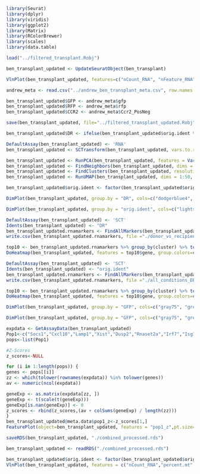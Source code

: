 ```r
library(Seurat)
library(dplyr)
library(viridis)
library(ggplot2)
library(Matrix)
library(RColorBrewer)
library(scales)
library(data.table)
```

```r
load("../filtered_transplant.Robj")
```

```r
ben_transplant_updated <- UpdateSeuratObject(ben_transplant)
```

```r
VlnPlot(ben_transplant_updated, features=c("nCount_RNA", "nFeature_RNA", "percent.mt"))
```


```r
andrew_meta <- read.csv("../andrew_ben_transplant_meta.csv", row.names = 1)
```

```r
ben_transplant_updated$GFP <- andrew_meta$gfp
ben_transplant_updated$RFP <- andrew_meta$rfp
ben_transplant_updated$CCR2 <- andrew_meta$Ccr2_PosNeg
```

```r
save(ben_transplant_updated, file="../filtered_transplant_updated.Robj")
```

```r
ben_transplant_updated$DR <- ifelse(ben_transplant_updated$orig.ident %in% c("Pod1D", "Pod7D", "BD"), "Donor", "Recipient")
```

```r
DefaultAssay(ben_transplant_updated) <- 'RNA'
ben_transplant_updated <- SCTransform(ben_transplant_updated, vars.to.regress = c("percent.mt"))
```

```r
ben_transplant_updated <- RunPCA(ben_transplant_updated, features = VariableFeatures(object = ben_transplant_updated), npcs=50, verbose=TRUE)
ben_transplant_updated <- FindNeighbors(ben_transplant_updated, dims = 1:50, verbose = FALSE)
ben_transplant_updated <- FindClusters(ben_transplant_updated, resolution = c(0.1, 0.2, 0.3, 0.4, 0.5, 0.6, 0.7, 0.8), verbose = FALSE)
ben_transplant_updated <- RunUMAP(ben_transplant_updated, dims = 1:50, verbose = FALSE)
```

```r
ben_transplant_updated$orig.ident <- factor(ben_transplant_updated$orig.ident, levels = c("BD", "Pod1D", "Pod7D", "Pod1R", "Pod7R", "Pod14R"), ordered = TRUE)
```

```r
DimPlot(ben_transplant_updated, group.by = "DR", cols=c("dodgerblue4", "red4"))
```

```r
DimPlot(ben_transplant_updated, group.by = "orig.ident", cols=c("lightskyblue", "dodgerblue2", "royalblue4", "rosybrown", "red", "red4"))
```

```r
DefaultAssay(ben_transplant_updated) <- 'SCT'
Idents(ben_transplant_updated) <- "DR"
ben_transplant_updated.rnamarkers <- FindAllMarkers(ben_transplant_updated, only.pos = TRUE, min.pct = 0.1, logfc.threshold = 0.25)
write.csv(ben_transplant_updated.rnamarkers, file ="./donor_vs_recipient_DE.csv", quote = FALSE)
```

```r
top10 <- ben_transplant_updated.rnamarkers %>% group_by(cluster) %>% top_n(n = 10, wt = avg_log2FC)
DoHeatmap(ben_transplant_updated, features = top10$gene, group.colors=c("dodgerblue4", "red4")) + NoLegend() + scale_fill_viridis()
```

```r
DefaultAssay(ben_transplant_updated) <- 'SCT'
Idents(ben_transplant_updated) <- "orig.ident"
ben_transplant_updated.rnamarkers <- FindAllMarkers(ben_transplant_updated, only.pos = TRUE, min.pct = 0.1, logfc.threshold = 0.25)
write.csv(ben_transplant_updated.rnamarkers, file ="./all_conditions_DE.csv", quote = FALSE)
```

```r
top10 <- ben_transplant_updated.rnamarkers %>% group_by(cluster) %>% top_n(n = 5, wt = avg_log2FC)
DoHeatmap(ben_transplant_updated, features = top10$gene, group.colors=c("lightskyblue", "dodgerblue2", "royalblue4", "rosybrown", "red", "red4")) + NoLegend() + scale_fill_viridis()
```

```r
DimPlot(ben_transplant_updated, group.by = "GFP", cols=c("gray75", "green3"))
```

```r
DimPlot(ben_transplant_updated, group.by = "GFP", cols=c("gray75", "green3"), split.by = "DR")
```

```r
expdata <- GetAssayData(ben_transplant_updated)
Pop1<-c("Socs1","Cxcl10","Lamp1","Xist","Dusp2","Rnaset2a","Irf7","Isg15","Nfil3","Il1rn")
pops<-list(Pop1)

#Z-Scores
z_scores<-NULL

for (i in 1:length(pops)) {
genes <- pops[[i]]
zz <- which(tolower(rownames(expdata)) %in% tolower(genes))
av <- numeric(ncol(expdata))

geneExp <- as.matrix(expdata[zz, ])
geneExp <- t(scale(t(geneExp)))
geneExp[is.nan(geneExp)] <- 0
z_scores <- rbind(z_scores,(av + colSums(geneExp) / length(zz)))
}
ben_transplant_updated@meta.data$pop1_z<-z_scores[1,]
FeaturePlot(object=ben_transplant_updated, features = "pop1_z",pt.size=.5) + scale_color_gradientn(colors=c("blue","turquoise2","yellow","red","red4"), oob=scales::squish, limits=c(0,2)) + ggtitle("Socs1,Cxcl10,Lamp1,Xist,Dusp2,Rnaset2a,Irf7,Isg15,Nfil3,Il1rn")
```

```r
saveRDS(ben_transplant_updated, "./combined_processed.rds")
```

```r
ben_transplant_updated <- readRDS("./combined_processed.rds")
```

```r
ben_transplant_updated$orig.ident <- factor(ben_transplant_updated$orig.ident, levels = c("BD", "Pod1D", "Pod7D", "Pod1R", "Pod7R", "Pod14R"), ordered = TRUE)
VlnPlot(ben_transplant_updated, features = c("nCount_RNA","percent.mt","nFeature_RNA"), ncol = 3) + NoLegend()
```






